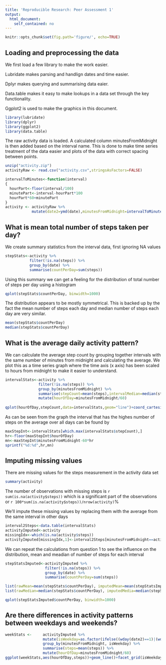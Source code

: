 ```yaml
---
title: 'Reproducible Research: Peer Assessment 1'
output:
  html_document:
    self_contained: no
---
```

```r
knitr::opts_chunk$set(fig.path='figure/', echo=TRUE)
```

## Loading and preprocessing the data

We first load a few library to make the work easier.

Lubridate makes parsing and handlign dates and time easier.

Dplyr makes querying and summarising data eaier.

Data.table makes it easy to make lookups in a data set through the key functionality.

Ggplot2 is used to make the graphics in this document.

```r
library(lubridate)
library(dplyr)
library(ggplot2)
library(data.table)
```

The raw activity data is loaded. A calculated column minutesFromMidnight is then added based on the interval name. This is done to make time series treatment of the data easier and plots of the data with correct spacing between points.

```r
unzip("activity.zip")
activityRaw <- read.csv("activity.csv",stringsAsFactors=FALSE)

intervalToMinutes<-function(interval)
{
  hourPart<-floor(interval/100)
  minutePart<-interval-hourPart*100
  hourPart*60+minutePart
}
activity <- activityRaw %>% 
            mutate(date2=ymd(date),minutesFromMidnight=intervalToMinutes(interval))
```

## What is mean total number of steps taken per day?

We create summary statistics from the interval data, first ignoring NA values
```r
stepStats<-activity %>% 
           filter(!is.na(steps)) %>%
           group_by(date) %>% 
           summarise(countPerDay=sum(steps))
```
Using this summary we can get a feeling for the distribution of total number of steps per day using a histogram
```r
qplot(stepStats$countPerDay, binwidth=1000)
```

The distribution appears to be mostly symmetrical. This is backed up by the fact the mean number of steps each day and 
median number of steps each day are very similar.

```r
mean(stepStats$countPerDay)
median(stepStats$countPerDay)
```


## What is the average daily activity pattern?

We can calculate the average step count by grouping together intervals with the same number of minutes from midnight 
and calculating the average. We plot this as a time series graph where the time axis (x axis) has been scaled to hours from midnight 
to make it easier to understand.
```r
intervalStats<-activity %>% 
               filter(!is.na(steps)) %>%
               group_by(minutesFromMidnight) %>%
               summarise(stepCount=mean(steps),intervalMedian=median(steps)) %>%
               mutate(hourOfDay=minutesFromMidnight/60)
    
qplot(hourOfDay,stepCount,data=intervalStats,geom="line")+coord_cartesian(xlim = c(0, 24))
```

As can be seen from the graph the interval that has the highes number of steps on the average over all days can be found by
```r
maxStepInt<-intervalStats[which.max(intervalStats$stepCount),]
hr<-floor(maxStepInt$hourOfDay)
mn<-maxStepInt$minutesFromMidnight-60*hr
sprintf("%d:%d",hr,mn)
```

## Imputing missing values

There are missing values for the steps measurement in the activity data set
```r
summary(activity)
```
The number of observations with missing steps is `r sum(is.na(activity$steps))` which is a significant part of the observations or 
`r 100*sum(is.na(activity$steps))/nrow(activity)`%

We'll impute these missing values by replacing them with the average from the same interval in other days
```r
interval2Steps<-data.table(intervalStats)
activityImputed<-activity
missingIdx<-which(is.na(activity$steps))
activityImputed[missingIdx,1]<-interval2Steps[minutesFromMidnight==activity[missingIdx,]$minutesFromMidnight]$intervalMedian
```

We can repeat the calculations from question 1 to see the influence on the distribution, mean and meadian of number of steps for each interval 
```r
stepStatsImputed<-activityImputed %>% 
                  filter(!is.na(steps)) %>%
                  group_by(date) %>% 
                  summarise(countPerDay=sum(steps))

list(rawMean=mean(stepStats$countPerDay), imputedMean=mean(stepStatsImputed$countPerDay))
list(rawMedian=median(stepStats$countPerDay), imputedMedia=median(stepStatsImputed$countPerDay))

qplot(stepStatsImputed$countPerDay, binwidth=1000)

```



## Are there differences in activity patterns between weekdays and weekends?

```r
weekStats <-     activityImputed %>% 
                 mutate(isWeekday=as.factor(ifelse((wday(date2)==1)|(wday(date2)==7),"weekend","weekdays"))) %>%
                 group_by(minutesFromMidnight, isWeekday) %>%
                 summarise(steps=mean(steps)) %>%
                 mutate(hourOfDay=minutesFromMidnight/60)
ggplot(weekStats,aes(hourOfDay,steps))+geom_line()+facet_grid(isWeekday~.)+coord_cartesian(xlim = c(0, 24)) 
```

